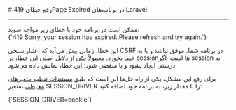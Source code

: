 

<Layout>
<Head>
<title>مستندات رفع خطای 419 Page Expired در Laravel - لیارا</title>
<meta property="og:title" content="مستندات خدمات رایانش ابری لیارا" />
<meta property="og:description" content="مستندات مربوط به نحوه رفع خطای 419 Page Expired در پلتفرم Laravel در لیارا"  />
</Head>
# رفع خطای 419Page Expired در برنامه‌های Laravel
<hr className="mb-2" />
ممکن است در برنامه خود با خطای زیر مواجه شوید:

<div className="h-2" />
<div dir='ltr'>
    <Highlight className="bash">
      {`419 Sorry, your session has expired. Please refresh and try again.`}
    </Highlight>
</div>
<div className="h-2" />

این خطا،  زمانی پیش می‌آید که اعتبار سنجی CSRF در برنامه شما، موفق نباشد و یا به خطا بخورد. معمولاً یکی از دلایل اصلی این خطا، در sessionها است. اگر session به درستی ایجاد نشود و یا منقضی شود؛ این خطا، نمایش داده می‌شود.

برای رفع این مشکل، یکی از راه حل‌ها این است که طبق <a href="/paas/details/envs" className="text-[#2196f3] ">مستندات تنظیم متغیرهای محیطی</a> ،متغیر <Important>SESSION_DRIVER</Important> را با مقدار زیر، به برنامه خود اضافه کنید:
<div className="h-2" />
<div dir='ltr'>
    <Highlight className="bash">
      {`SESSION_DRIVER=cookie`}
    </Highlight>
</div>
<div className="h-2" />

</Layout>